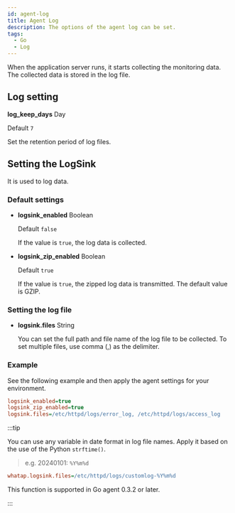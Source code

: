 ```yaml
---
id: agent-log
title: Agent Log
description: The options of the agent log can be set.
tags:
  - Go
  - Log
---
```


When the application server runs, it starts collecting the monitoring data. The collected data is stored in the log file.

## Log setting

**log_keep_days** <span class='type'>Day</span>

  Default `7`

  Set the retention period of log files.

## Setting the LogSink

It is used to log data.

### Default settings

- **logsink_enabled** <span class='type'>Boolean</span>

  Default `false`

  If the value is `true`, the log data is collected.

- **logsink_zip_enabled** <span class='type'>Boolean</span>

  Default `true`

  If the value is `true`, the zipped log data is transmitted. The default value is GZIP.

### Setting the log file

- **logsink.files** <span class='type'>String</span>

  You can set the full path and file name of the log file to be collected. To set multiple files, use comma (,) as the delimiter.

### Example

See the following example and then apply the agent settings for your environment.

```ini title='whatap.conf'
logsink_enabled=true
logsink_zip_enabled=true
logsink.files=/etc/httpd/logs/error_log, /etc/httpd/logs/access_log
```

:::tip

You can use any variable in date format in log file names. Apply it based on the use of the Python `strftime()`. 

> e.g. 20240101: `%Y%m%d`

```ini title="whatap.ini"
whatap.logsink.files=/etc/httpd/logs/customlog-%Y%m%d
```

This function is supported in Go agent 0.3.2 or later. 

:::
